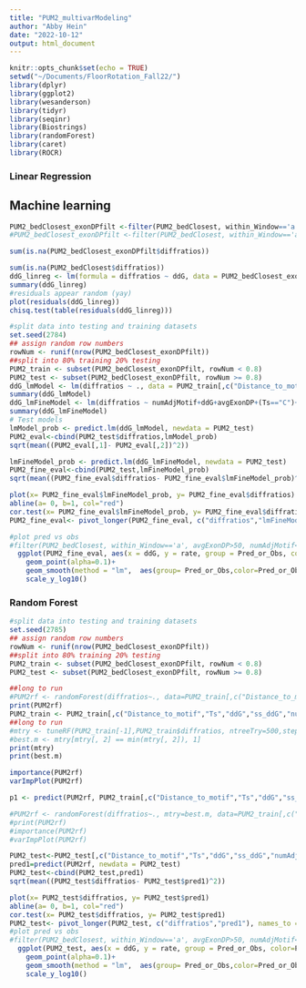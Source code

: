 ```yaml
---
title: "PUM2_multivarModeling"
author: "Abby Hein"
date: "2022-10-12"
output: html_document
---
```


```r
knitr::opts_chunk$set(echo = TRUE)
setwd("~/Documents/FloorRotation_Fall22/")
library(dplyr)
library(ggplot2)
library(wesanderson)
library(tidyr)
library(seqinr)
library(Biostrings)
library(randomForest)
library(caret)
library(ROCR)
```

### Linear Regression
## Machine learning
```r
PUM2_bedClosest_exonDPfilt <-filter(PUM2_bedClosest, within_Window=='a', avgExonDP>50)
#PUM2_bedClosest_exonDPfilt <-filter(PUM2_bedClosest, within_Window=='a', padj<0.05)

sum(is.na(PUM2_bedClosest_exonDPfilt$diffratios))

sum(is.na(PUM2_bedClosest$diffratios))
ddG_linreg <- lm(formula = diffratios ~ ddG, data = PUM2_bedClosest_exonDPfilt)
summary(ddG_linreg)
#residuals appear random (yay)
plot(residuals(ddG_linreg))
chisq.test(table(residuals(ddG_linreg)))
```


```r
#split data into testing and training datasets
set.seed(2784)
## assign random row numbers
rowNum <- runif(nrow(PUM2_bedClosest_exonDPfilt))
##split into 80% training 20% testing
PUM2_train <- subset(PUM2_bedClosest_exonDPfilt, rowNum < 0.8)
PUM2_test <- subset(PUM2_bedClosest_exonDPfilt, rowNum >= 0.8)
ddG_lmModel <- lm(diffratios ~ ., data = PUM2_train[,c("Distance_to_motif","Ts","ddG","ss_ddG","numAdjMotif","diffratios","avgExonDP")])
summary(ddG_lmModel)
ddG_lmFineModel <- lm(diffratios ~ numAdjMotif+ddG+avgExonDP+(Ts=="C")+(Ts=="G")+Distance_to_motif, data = PUM2_train[,c("Distance_to_motif","Ts","ddG","ss_ddG","numAdjMotif","diffratios","avgExonDP")])
summary(ddG_lmFineModel)
# Test models
lmModel_prob <- predict.lm(ddG_lmModel, newdata = PUM2_test)
PUM2_eval<-cbind(PUM2_test$diffratios,lmModel_prob)
sqrt(mean((PUM2_eval[,1]- PUM2_eval[,2])^2))

lmFineModel_prob <- predict.lm(ddG_lmFineModel, newdata = PUM2_test)
PUM2_fine_eval<-cbind(PUM2_test,lmFineModel_prob)
sqrt(mean((PUM2_fine_eval$diffratios- PUM2_fine_eval$lmFineModel_prob)^2))

plot(x= PUM2_fine_eval$lmFineModel_prob, y= PUM2_fine_eval$diffratios)
abline(a= 0, b=1, col="red")
cor.test(x= PUM2_fine_eval$lmFineModel_prob, y= PUM2_fine_eval$diffratios)
PUM2_fine_eval<- pivot_longer(PUM2_fine_eval, c("diffratios","lmFineModel_prob"), names_to = "Pred_or_Obs", values_to = "rate")

#plot pred vs obs
#filter(PUM2_bedClosest, within_Window=='a', avgExonDP>50, numAdjMotif<=0, ss_ddG<10) %>% 
  ggplot(PUM2_fine_eval, aes(x = ddG, y = rate, group = Pred_or_Obs, color=Pred_or_Obs))+
    geom_point(alpha=0.1)+
    geom_smooth(method = "lm",  aes(group= Pred_or_Obs,color=Pred_or_Obs))+
    scale_y_log10()
```

### Random Forest 
```r
#split data into testing and training datasets
set.seed(2785)
## assign random row numbers
rowNum <- runif(nrow(PUM2_bedClosest_exonDPfilt))
##split into 80% training 20% testing
PUM2_train <- subset(PUM2_bedClosest_exonDPfilt, rowNum < 0.8)
PUM2_test <- subset(PUM2_bedClosest_exonDPfilt, rowNum >= 0.8)

##long to run
#PUM2rf <- randomForest(diffratios~., data=PUM2_train[,c("Distance_to_motif","Ts","ddG","ss_ddG","numAdjMotif","diffratios","avgExonDP")], proximity=TRUE)
print(PUM2rf)
PUM2_train <- PUM2_train[,c("Distance_to_motif","Ts","ddG","ss_ddG","numAdjMotif","diffratios","avgExonDP")]
##long to run
#mtry <- tuneRF(PUM2_train[-1],PUM2_train$diffratios, ntreeTry=500,stepFactor=1.5,improve=0.01, trace=TRUE, plot=TRUE)
#best.m <- mtry[mtry[, 2] == min(mtry[, 2]), 1]
print(mtry)
print(best.m)

importance(PUM2rf)
varImpPlot(PUM2rf)

p1 <- predict(PUM2rf, PUM2_train[,c("Distance_to_motif","Ts","ddG","ss_ddG","numAdjMotif","diffratios","avgExonDP")])

#PUM2rf <- randomForest(diffratios~., mtry=best.m, data=PUM2_train[,c("Distance_to_motif","Ts","ddG","ss_ddG","numAdjMotif","diffratios","avgExonDP")], proximity=TRUE)
#print(PUM2rf)
#importance(PUM2rf)
#varImpPlot(PUM2rf)

PUM2_test<-PUM2_test[,c("Distance_to_motif","Ts","ddG","ss_ddG","numAdjMotif","diffratios","avgExonDP")]
pred1=predict(PUM2rf, newdata = PUM2_test)
PUM2_test<-cbind(PUM2_test,pred1)
sqrt(mean((PUM2_test$diffratios- PUM2_test$pred1)^2))

plot(x= PUM2_test$diffratios, y= PUM2_test$pred1)
abline(a= 0, b=1, col="red")
cor.test(x= PUM2_test$diffratios, y= PUM2_test$pred1)
PUM2_test<- pivot_longer(PUM2_test, c("diffratios","pred1"), names_to = "Pred_or_Obs", values_to = "rate")
#plot pred vs obs
#filter(PUM2_bedClosest, within_Window=='a', avgExonDP>50, numAdjMotif<=0, ss_ddG<10) %>% 
  ggplot(PUM2_test, aes(x = ddG, y = rate, group = Pred_or_Obs, color=Pred_or_Obs))+
    geom_point(alpha=0.1)+
    geom_smooth(method = "lm",  aes(group= Pred_or_Obs,color=Pred_or_Obs))+
    scale_y_log10()
```


